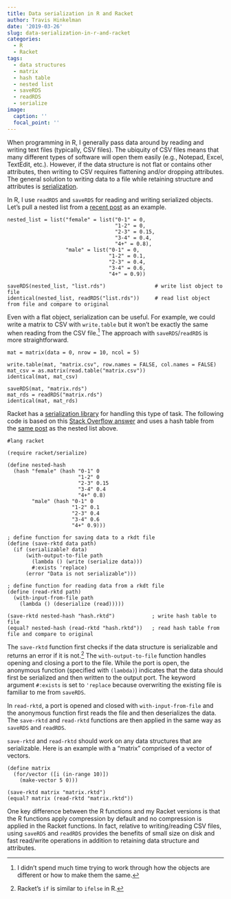 ```yaml
---
title: Data serialization in R and Racket
author: Travis Hinkelman
date: '2019-03-26'
slug: data-serialization-in-r-and-racket
categories:
  - R
  - Racket
tags:
  - data structures
  - matrix
  - hash table
  - nested list
  - saveRDS
  - readRDS
  - serialize
image:
  caption: ''
  focal_point: ''
---
```


When programming in R, I generally pass data around by reading and writing text files (typically, CSV files). The ubiquity of CSV files means that many different types of software will open them easily (e.g., Notepad, Excel, TextEdit, etc.). However, if the data structure is not flat or contains other attributes, then writing to CSV requires flattening and/or dropping attributes. The general solution to writing data to a file while retaining structure and attributes is [serialization](https://en.wikipedia.org/wiki/Serialization).

In R, I use `readRDS` and `saveRDS` for reading and writing serialized objects. Let's pull a nested list from a [recent post](/post/named-lists-hash-tables/) as an example. 

```
nested_list = list("female" = list("0-1" = 0, 
                                   "1-2" = 0,
                                   "2-3" = 0.15,
                                   "3-4" = 0.4,
                                   "4+" = 0.8),
                   "male" = list("0-1" = 0, 
                                 "1-2" = 0.1,
                                 "2-3" = 0.4,
                                 "3-4" = 0.6,
                                 "4+" = 0.9))

saveRDS(nested_list, "list.rds")                # write list object to file
identical(nested_list, readRDS("list.rds"))     # read list object from file and compare to original
```

Even with a flat object, serialization can be useful. For example, we could write a matrix to CSV with `write.table` but it won't be exactly the same when reading from the CSV file.^[I didn't spend much time trying to work through how the objects are different or how to make them the same.] The approach with `saveRDS`/`readRDS` is more straightforward.

```
mat = matrix(data = 0, nrow = 10, ncol = 5)

write.table(mat, "matrix.csv", row.names = FALSE, col.names = FALSE)
mat_csv = as.matrix(read.table("matrix.csv"))
identical(mat, mat_csv)

saveRDS(mat, "matrix.rds")
mat_rds = readRDS("matrix.rds")
identical(mat, mat_rds)
```

Racket has a [serialization library](https://docs.racket-lang.org/reference/serialization.html) for handling this type of task. The following code is based on this [Stack Overflow answer](https://stackoverflow.com/a/35357586/2912447) and uses a hash table from the [same post](/post/named-lists-hash-tables/) as the nested list above.

```
#lang racket

(require racket/serialize)

(define nested-hash
  (hash "female" (hash "0-1" 0
                       "1-2" 0
                       "2-3" 0.15
                       "3-4" 0.4
                       "4+" 0.8)
        "male" (hash "0-1" 0
                     "1-2" 0.1
                     "2-3" 0.4
                     "3-4" 0.6
                     "4+" 0.9)))

; define function for saving data to a rkdt file                     
(define (save-rktd data path)
  (if (serializable? data)
      (with-output-to-file path
        (lambda () (write (serialize data)))
        #:exists 'replace)                       
      (error "Data is not serializable")))
      
; define function for reading data from a rkdt file      
(define (read-rktd path)
  (with-input-from-file path
    (lambda () (deserialize (read)))))
    
(save-rktd nested-hash "hash.rktd")            ; write hash table to file
(equal? nested-hash (read-rktd "hash.rktd"))   ; read hash table from file and compare to original
```

The `save-rktd` function first checks if the data structure is serializable and returns an error if it is not.^[Racket’s `if` is similar to `ifelse` in R.] The `with-output-to-file` function handles opening and closing a port to the file. While the port is open, the anonymous function (specified with `(lambda)`) indicates that the data should first be serialized and then written to the output port. The keyword argument `#:exists` is set to `'replace` because overwriting the existing file is familiar to me from `saveRDS`.

In `read-rktd`, a port is opened and closed with `with-input-from-file` and the anonymous function first reads the file and then deserializes the data. The `save-rktd` and `read-rktd` functions are then applied in the same way as `saveRDS` and `readRDS`. 

`save-rktd` and `read-rktd` should work on any data structures that are serializable. Here is an example with a "matrix" comprised of a vector of vectors. 

```
(define matrix
  (for/vector ([i (in-range 10)])
    (make-vector 5 0)))

(save-rktd matrix "matrix.rktd")
(equal? matrix (read-rktd "matrix.rktd"))
```

One key difference between the R functions and my Racket versions is that the R functions apply compression by default and no compression is applied in the Racket functions. In fact, relative to writing/reading CSV files, using `saveRDS` and `readRDS` provides the benefits of small size on disk and fast read/write operations in addition to retaining data structure and attributes.